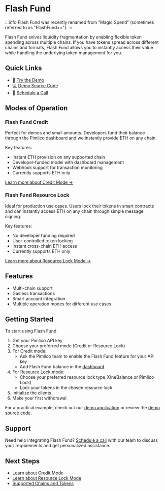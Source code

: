 # Flash Fund

:::info
Flash Fund was recently renamed from "Magic Spend" (sometimes referred to as "FlashFund++").
:::

Flash Fund solves liquidity fragmentation by enabling flexible token spending across multiple chains. If you have tokens spread across different chains and formats, Flash Fund allows you to instantly access their value while handling the underlying token management for you.

## Quick Links

- 🚀 [Try the Demo](https://flashfund.pimlico.io/)
- 💻 [Demo Source Code](https://github.com/pimlicolabs/magic-spend-ui)
- 📅 [Schedule a Call](https://cal.com/sergey-potekhin)

## Modes of Operation

### Flash Fund Credit

Perfect for demos and small amounts. Developers fund their balance through the Pimlico dashboard and we instantly provide ETH on any chain.

Key features:
- Instant ETH provision on any supported chain
- Developer-funded model with dashboard management
- Webhook support for transaction monitoring
- Currently supports ETH only

[Learn more about Credit Mode →](/infra/flash-fund/modes/credit)

### Flash Fund Resource Lock

Ideal for production use cases. Users lock their tokens in smart contracts and can instantly access ETH on any chain through simple message signing.

Key features:
- No developer funding required
- User-controlled token locking
- Instant cross-chain ETH access
- Currently supports ETH only

[Learn more about Resource Lock Mode →](/infra/flash-fund/modes/resource-lock)

## Features

- Multi-chain support
- Gasless transactions
- Smart account integration
- Multiple operation modes for different use cases

## Getting Started

To start using Flash Fund:

1. Get your Pimlico API key
2. Choose your preferred mode (Credit or Resource Lock)
3. For Credit mode:
   - Ask the Pimlico team to enable the Flash Fund feature for your API key
   - Add Flash Fund balance in the [dashboard](https://dashboard.pimlico.io/billing/payment-methods)
4. For Resource Lock mode:
   - Choose your preferred resource lock type (OneBalance or Pimlico Lock)
   - Lock your tokens in the chosen resource lock
5. Initialize the clients
6. Make your first withdrawal

For a practical example, check out our [demo application](https://flashfund.pimlico.io/) or review the [demo source code](https://github.com/pimlicolabs/magic-spend-ui/).

## Support

Need help integrating Flash Fund? [Schedule a call](https://cal.com/sergey-potekhin) with our team to discuss your requirements and get personalized assistance.

## Next Steps

- [Learn about Credit Mode](/infra/flash-fund/modes/credit)
- [Learn about Resource Lock Mode](/infra/flash-fund/modes/resource-lock)
- [Supported Chains and Tokens](/infra/flash-fund/supported-chains-and-tokens)
